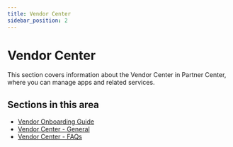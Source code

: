 ```yaml
---
title: Vendor Center
sidebar_position: 2
---
```


# Vendor Center

This section covers information about the Vendor Center in Partner Center, where you can manage apps and related services.

## Sections in this area

- [Vendor Onboarding Guide](./vendor-onboarding-guide/)
- [Vendor Center - General](./vendor-center-general/)
- [Vendor Center - FAQs](./vendor-center-faqs/)
